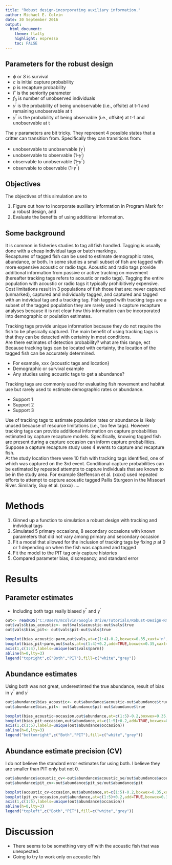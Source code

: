 ```yaml
---
title: "Robust design-incorporating auxiliary information."
author: Michael E. Colvin
date: 30 September 2016
output:
  html_document:
    theme: flatly
    highlight: espresso
    toc: FALSE
---
```




## Parameters for the robust design

* $\phi$ or $S$ is survival
* $c$ is initial capture probability
* $p$ is recapture probability
* $\Gamma$ is the seniority parameter
* $f_0$ is number of unobserved individuals
* $\gamma^{\prime}$ is the probability of being unobservable (i.e., offsite) at t-1 and remaining unobservable at t
* $\gamma^{\prime\prime}$ is the probability of being observable (i.e., offsite) at t-1 and unobservable at t

The $\gamma$ parameters are bit tricky.  They represent 4 possible states that a critter can transition from.
Specifically they can transitions from:

* unobservable to unobservable ($\gamma^{\prime}$)
* unobservable to observable (1-$\gamma^{\prime}$)
* observable to unobservable (1-$\gamma^{\prime\prime}$)
* observable to observable (1-$\gamma^{\prime\prime}$)

## Objectives

The objectives of this simulation are to

1. Figure out how to incorporate auxiliary information in Program Mark for a robust design, and
2. Evaluate the benefits of using additional information.

## Some background

It is common in fisheries studies to tag all fish handled.
Tagging is usually done with a cheap individual tags or batch markings.  
Recaptures of tagged fish can be used to estimate demographic rates, abundance, or both.
In some studies a small subset of fish are tagged with more expensive acoustic or radio tags.
Acoustic and radio tags provide additional information from passive or active tracking on movement (hereafter tracking tags refers to acoustic or radio tags).
Tagging the entire population with acoustic or radio tags it typically prohibitively expensive.
Cost limitations result in 3 populations of fish those that are: never captured (unmarked), captured and individually tagged, and captured and tagged with an indvidual tag and a tracking tag.
Fish tagged with tracking tags are a subset of the tagged population they are rarely used in capture recapture analyses because it is not clear how this information can be incorporated into demographic or poulation estimates.

Tracking tags provide unique information because they do not require the fish to be physically captured.
The main benefit of using tracking tags is that they can be detected with certainty in most conditions.  
Are there estimates of detection probability?  what are this range, ect
Because tracking tags can be located with certainty, the location of the tagged fish can be accurately determined.

* For example, xxx {acoustic tags and location}
* Demographic or survival example
* Any studies using acoustic tags to get a abundance?


Tracking tags are commonly used for evaluating fish movement and habitat use but rarely used to estimate demographic rates or abundance.  

* Support 1
* Support 2
* Support 3

Use of tracking tags to estimate population rates or abundance is likely unused because of resource limitations (i.e., too few tags).
However tracking tags can provide additional information on capture probabilities estimated by capture recapture models.
Specifically, knowing tagged fish are present during a capture occasion can inform capture probabilities.
Suppose a capture recapture study uses 4 events to capture and recapture fish.  
At the study location there were 10 fish with tracking tags identified, one of which was captured on the 3rd event.
Conditional capture probabilities can be estimated by repeated attempts to capture individuals that are known to be in the study area.
For example Steffenson et al. (xxxx) used repeated efforts to attempt to capture acoustic tagged Pallis Sturgeon in the Missouri River.
Similarly, Guy et al. (xxxx) ....


# Methods

1. Ginned up a function to simulation a robust design with tracking and indvidual tags
2. Simulated 5 primary occasions, 8 secondary occasions with known parameters that did not vary among primary and secondary occasion
3. Fit a model that allowed for the inclusion of tracking tags by fixing $p$ at 0 or 1 depending on when the fish was captured and tagged
4. Fit the model to the PIT tag only capture histories
5. Compared parameter bias, discrepancy, and standard error

# Results

## Parameter estimates

* Including both tags really biased $\gamma^{\prime\prime}$ and $\gamma^{\prime}$
```r
out<- readRDS("C:/Users/mcolvin/Google Drive/Tutorials/Robust-Design-Rmark-With-Acoustic/sim-output2.RDS")
out$vals$bias_acoustic<- out$vals$acoustic-out$vals$true
out$vals$bias_pit<- out$vals$pit-out$vals$true

boxplot(bias_acoustic~parm,out$vals,at=c(1:4)-0.2,boxwex=0.35,xaxt='n',las=1)
boxplot(bias_pit~parm,out$vals,at=c(1:4)+0.2,add=TRUE,boxwex=0.35,xaxt='n',yaxt='n',col="grey")
axis(1,c(1:4),labels=unique(out$vals$parm))
abline(h=0,lty=3)
legend("topright",c("Both","PIT"),fill=c("white","grey"))
```

## Abundance estimates

Using both was not great, underestimted the true abundance, result of bias in $\gamma^{\prime\prime}$ and $\gamma^{\prime}$

```r

out$abundance$bias_acoustic<- out$abundance$acoustic-out$abundance$true
out$abundance$bias_pit<- out$abundance$pit-out$abundance$true

boxplot(bias_acoustic~occasion,out$abundance,at=c(1:5)-0.2,boxwex=0.35,xaxt='n',las=1,ylim=c(-25,10),xlab="Occasion")
boxplot(bias_pit~occasion,out$abundance,at=c(1:5)+0.2,add=TRUE,boxwex=0.35,xaxt='n',yaxt='n',col="grey")
axis(1,c(1:5),labels=unique(out$abundance$occasion))
abline(h=0,lty=3)
legend("bottomright",c("Both","PIT"),fill=c("white","grey"))
```

## Abundance estimate precision (CV)

I do not believe the standard error estimates for using both.  I believe they are smaller than PIT only but not 0.

```r
out$abundance$acoustic_cv<-out$abundance$acoustic_se/out$abundance$acoustic
out$abundance$pit_cv<-out$abundance$pit_se/out$abundance$pit

boxplot(acoustic_cv~occasion,out$abundance,at=c(1:5)-0.2,boxwex=0.35,xaxt='n',las=1,xlab="Occasion")
boxplot(pit_cv~occasion,out$abundance,at=c(1:5)+0.2,add=TRUE,boxwex=0.35,xaxt='n',yaxt='n',col="grey")
axis(1,c(1:5),labels=unique(out$abundance$occasion))
abline(h=0,lty=3)
legend("topleft",c("Both","PIT"),fill=c("white","grey"))
```


# Discussion

* There seems to be something very off with the acoustic fish that was unexpected.
* Going to try to work only on acoustic fish

















